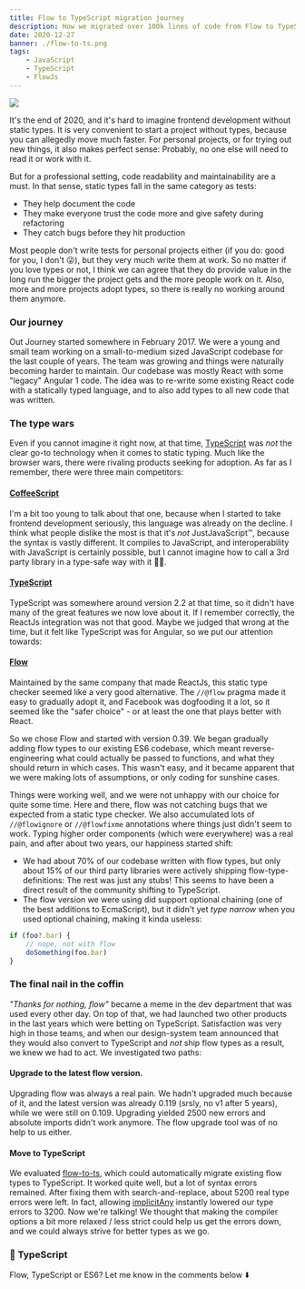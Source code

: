 ```yaml
---
title: Flow to TypeScript migration journey
description: How we migrated over 100k lines of code from Flow to TypeScript. A Journey.
date: 2020-12-27
banner: ./flow-to-ts.png
tags:
    - JavaScript
    - TypeScript
    - FlowJs
---
```



<img src="./race.jpg" />

<Attribution name="Jan Starek" url="https://unsplash.com/@janstarek" />

It's the end of 2020, and it's hard to imagine frontend development without static types. It is very convenient to start a project without types, because you can allegedly move much faster. For personal projects, or for trying out new things, it also makes perfect sense: Probably, no one else will need to read it or work with it.

But for a professional setting, code readability and maintainability are a must. In that sense, static types fall in the same category as tests:

-   They help document the code
-   They make everyone trust the code more and give safety during refactoring
-   They catch bugs before they hit production

Most people don't write tests for personal projects either (if you do: good for you, I don't 😜), but they very much write them at work. So no matter if you love types or not, I think we can agree that they do provide value in the long run the bigger the project gets and the more people work on it. Also, more and more projects adopt types, so there is really no working around them anymore.

### Our journey

Out Journey started somewhere in February 2017. We were a young and small team working on a small-to-medium sized JavaScript codebase for the last couple of years. The team was growing and things were naturally becoming harder to maintain. Our codebase was mostly React with some "legacy" Angular 1 code. The idea was to re-write some existing React code with a statically typed language, and to also add types to all new code that was written.

### The type wars

Even if you cannot imagine it right now, at that time, [TypeScript](https://www.typescriptlang.org/) was _not_ the clear go-to technology when it comes to static typing. Much like the browser wars, there were rivaling products seeking for adoption. As far as I remember, there were three main competitors:

#### [CoffeeScript](https://coffeescript.org/)

I'm a bit too young to talk about that one, because when I started to take frontend development seriously, this language was already on the decline. I think what people dislike the most is that it's _not_ JustJavaScript™️, because the syntax is vastly different. It compiles to JavaScript, and interoperability with JavaScript is certainly possible, but I cannot imagine how to call a 3rd party library in a type-safe way with it 🤷‍♂️.

#### [TypeScript](https://www.typescriptlang.org/)

TypeScript was somewhere around version 2.2 at that time, so it didn't have many of the great features we now love about it. If I remember correctly, the ReactJs integration was not that good. Maybe we judged that wrong at the time, but it felt like TypeScript was for Angular, so we put our attention towards:

#### [Flow](https://flow.org/)

Maintained by the same company that made ReactJs, this static type checker seemed like a very good alternative. The `//@flow` pragma made it easy to gradually adopt it, and Facebook was dogfooding it a lot, so it seemed like the "safer choice" - or at least the one that plays better with React.

<Divider />

So we chose Flow and started with version 0.39. We began gradually adding flow types to our existing ES6 codebase, which meant reverse-engineering what could actually be passed to functions, and what they should return in which cases. This wasn't easy, and it became apparent that we were making lots of assumptions, or only coding for sunshine cases.

Things were working well, and we were not unhappy with our choice for quite some time. Here and there, flow was not catching bugs that we expected from a static type checker. We also accumulated lots of `//@flowignore` or `//@flowfixme` annotations where things just didn't seem to work. Typing higher order components (which were everywhere) was a real pain, and after about two years, our happiness started shift:

-   We had about 70% of our codebase written with flow types, but only about 15% of our third party libraries were actively shipping flow-type-definitions: The rest was just any stubs! This seems to have been a direct result of the community shifting to TypeScript.
-   The flow version we were using did support optional chaining (one of the best additions to EcmaScript), but it didn't yet _type narrow_ when you used optional chaining, making it kinda useless:

```js
if (foo?.bar) {
    // nope, not with flow
    doSomething(foo.bar)
}
```

### The final nail in the coffin

_"Thanks for nothing, flow"_ became a meme in the dev department that was used every other day. On top of that, we had launched two other products in the last years which were betting on TypeScript. Satisfaction was very high in those teams, and when our design-system team announced that they would also convert to TypeScript and _not_ ship flow types as a result, we knew we had to act. We investigated two paths:

#### Upgrade to the latest flow version.

Upgrading flow was always a real pain. We hadn't upgraded much because of it, and the latest version was already 0.119 (srsly, no v1 after 5 years), while we were still on 0.109. Upgrading yielded 2500 new errors and absolute imports didn't work anymore. The flow upgrade tool was of no help to us either.

#### Move to TypeScript

We evaluated [flow-to-ts](https://github.com/Khan/flow-to-ts), which could automatically migrate existing flow types to TypeScript. It worked quite well, but a lot of syntax errors remained. After fixing them with search-and-replace, about 5200 real type errors were left. In fact, allowing [implicitAny](https://www.typescriptlang.org/tsconfig#noImplicitAny) instantly lowered our type errors to 3200. Now we're talking! We thought that making the compiler options a bit more relaxed / less strict could help us get the errors down, and we could always strive for better types as we go.

### 👋 TypeScript

<Comments>Flow, TypeScript or ES6? Let me know in the comments below ⬇️</Comments>
